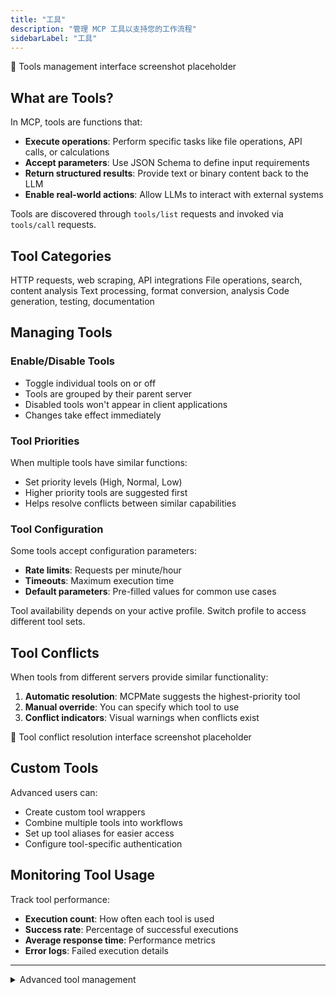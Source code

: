 ```yaml
---
title: "工具"
description: "管理 MCP 工具以支持您的工作流程"
sidebarLabel: "工具"
---
```



<div className="placeholder-screenshot">
  📸 Tools management interface screenshot placeholder
</div>

## What are Tools?

In MCP, tools are functions that:
- **Execute operations**: Perform specific tasks like file operations, API calls, or calculations
- **Accept parameters**: Use JSON Schema to define input requirements
- **Return structured results**: Provide text or binary content back to the LLM
- **Enable real-world actions**: Allow LLMs to interact with external systems

Tools are discovered through `tools/list` requests and invoked via `tools/call` requests.

## Tool Categories

<CardGroup cols={2}>
  <Card title="Web & API" icon="globe">
    HTTP requests, web scraping, API integrations
  </Card>
  <Card title="File System" icon="folder">
    File operations, search, content analysis
  </Card>
  <Card title="Data Processing" icon="database">
    Text processing, format conversion, analysis
  </Card>
  <Card title="Development" icon="code">
    Code generation, testing, documentation
  </Card>
</CardGroup>

## Managing Tools

### Enable/Disable Tools
- Toggle individual tools on or off
- Tools are grouped by their parent server
- Disabled tools won't appear in client applications
- Changes take effect immediately

### Tool Priorities
When multiple tools have similar functions:
- Set priority levels (High, Normal, Low)
- Higher priority tools are suggested first
- Helps resolve conflicts between similar capabilities

### Tool Configuration
Some tools accept configuration parameters:
- **Rate limits**: Requests per minute/hour
- **Timeouts**: Maximum execution time
- **Default parameters**: Pre-filled values for common use cases

<Callout type="info">
  Tool availability depends on your active profile. Switch profile to access different tool sets.
</Callout>

## Tool Conflicts

When tools from different servers provide similar functionality:

1. **Automatic resolution**: MCPMate suggests the highest-priority tool
2. **Manual override**: You can specify which tool to use
3. **Conflict indicators**: Visual warnings when conflicts exist

<div className="placeholder-screenshot">
  📸 Tool conflict resolution interface screenshot placeholder
</div>

## Custom Tools

Advanced users can:
- Create custom tool wrappers
- Combine multiple tools into workflows
- Set up tool aliases for easier access
- Configure tool-specific authentication

## Monitoring Tool Usage

Track tool performance:
- **Execution count**: How often each tool is used
- **Success rate**: Percentage of successful executions
- **Average response time**: Performance metrics
- **Error logs**: Failed execution details

---

<details>
<summary>Advanced tool management</summary>

Configure custom tool parameters, set up tool chaining workflows, and implement custom authentication for enterprise tools.

</details>

